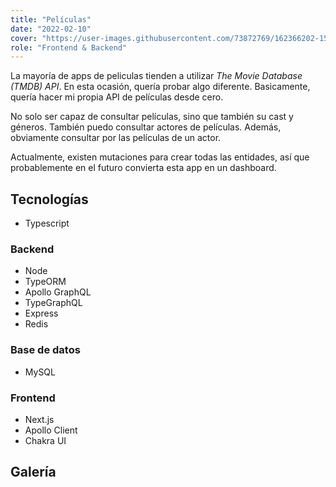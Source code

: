 ```yaml
---
title: "Películas"
date: "2022-02-10"
cover: "https://user-images.githubusercontent.com/73872769/162366202-15e78322-671a-4349-a6d1-87bda7bbefd5.png"
role: "Frontend & Backend"
---
```


La mayoría de apps de peliculas tienden a utilizar _The Movie Database (TMDB) API_. En esta ocasión, quería probar algo diferente. Basicamente, quería hacer mi propia API de películas desde cero.

No solo ser capaz de consultar películas, sino que también su cast y géneros. También puedo consultar actores de películas. Además, obviamente consultar por las películas de un actor.

Actualmente, existen mutaciones para crear todas las entidades, así que probablemente en el futuro convierta esta app en un dashboard.

## Tecnologías

- Typescript

### Backend

- Node
- TypeORM
- Apollo GraphQL
- TypeGraphQL
- Express
- Redis

### Base de datos

- MySQL

### Frontend

- Next.js
- Apollo Client
- Chakra UI

## Galería

<Gallery
  alt="lista de películas"
  image="https://user-images.githubusercontent.com/73872769/162366030-bbc430c1-3817-4c4b-977d-5b7b68571b32.png"
  caption="La lista de películas"
/>

<Gallery
  alt="una sola película"
  image="https://user-images.githubusercontent.com/73872769/162366072-5f840a1a-6c7b-470f-92d8-9429278eada2.png"
  caption="Una sola película"
/>

<Gallery
  alt="lista de actores"
  image="https://user-images.githubusercontent.com/73872769/162366202-15e78322-671a-4349-a6d1-87bda7bbefd5.png"
  caption="La lista de actores"
/>

<Gallery
  alt="un solo actor"
  image="https://user-images.githubusercontent.com/73872769/162366254-3342d22c-7c27-41c0-a7ad-168830af10d0.png"
  caption="Un solo actor"
/>

<Gallery
  alt="lista de generos"
  image="https://user-images.githubusercontent.com/73872769/162366334-f2bcce1b-cc37-4c6c-b5ad-bcadc9d57177.png"
  caption="La lista de generos"
/>

<Gallery
  alt="un solo genero"
  image="https://user-images.githubusercontent.com/73872769/162366368-3c2d2312-c2c1-45e3-9247-0bc5227e2b65.png"
  caption="Un solo genero"
/>
